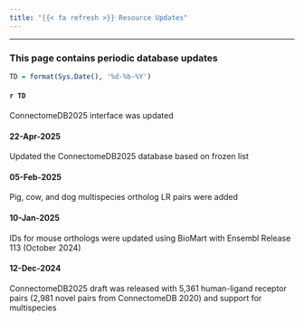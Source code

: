 ```yaml
---
title: "{{< fa refresh >}} Resource Updates"
---
```


---

### This page contains periodic database updates

```r
TD = format(Sys.Date(), '%d-%b-%Y')
```
 
#### `r TD` 
ConnectomeDB2025 interface was updated

#### 22-Apr-2025 {#05-Feb-2025}
Updated the ConnectomeDB2025 database based on frozen list

#### 05-Feb-2025 {#05-Feb-2025}
Pig, cow, and dog multispecies ortholog LR pairs were added

#### 10-Jan-2025 {#10-Jan-2025}
IDs for mouse orthologs were updated using BioMart with Ensembl Release 113 (October 2024)

#### 12-Dec-2024 {#26-Dec-2024}
ConnectomeDB2025 draft was released with 5,361 human-ligand receptor pairs (2,981 novel pairs from ConnectomeDB 2020) and support for multispecies








